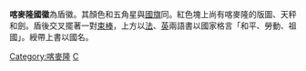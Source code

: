 {{Infobox Coat of arms
|name             = 喀麥隆共和國國徽
|image            = Coat of arms of Cameroon.svg
|image_width      = 200px
|middle           = Coat of arms of Cameroon old.svg
|middle_width     = 150px
|middle_caption   = 舊國徽
|lesser           =
|lesser_width     =
|lesser_caption   =
|image2           =
|image2_width     =
|image2_caption   =
|image3           =
|image3_width     =
|image3_caption   =
|armiger          = {{flag|Cameroon}}
|year_adopted     = 1986年
|crest            = 
|torse            = 
|shield           =
|compartment      = 
|motto            = 
|orders           = 
|other_elements   =
|earlier_versions =
|use              =
|}}
'''喀麥隆國徽'''為盾徽。其顏色和五角星與[[喀麥隆國旗|國旗]]同。紅色塊上尚有喀麥隆的版圖、天秤和劍。盾後交叉擺著一對[[束棒|束棒]]，上方以[[法語|法]]、[[英語|英]]兩語書以國家格言「和平、勞動、祖國」。綬帶上書以國名。

{{非洲题目|国徽}}

[[Category:喀麥隆|Category:喀麥隆]]
[[Category:國徽|C]]